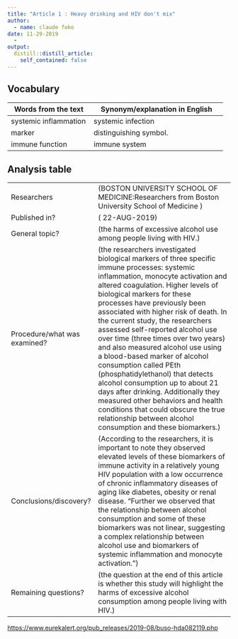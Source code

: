 ```yaml
---
title: "Article 1 : Heavy drinking and HIV don't mix"
author:
  - name: claude foko
date: 11-29-2019
  -
output:
  distill::distill_article:
    self_contained: false
---
```


## Vocabulary 

| Words from the text | Synonym/explanation in English |
| ------------------- | ------------------------------ |
| systemic inflammation  | systemic infection          |
| marker          | distinguishing symbol.        |
|  immune function                     |      immune system                          |

## Analysis table 

|                              |                                                                     |
| ---------------------------- | ------------------------------------------------------------------- |
| Researchers                  | (BOSTON UNIVERSITY SCHOOL OF MEDICINE:Researchers from Boston University School of Medicine )                        |
| Published in?                | ( 22-AUG-2019)                                                       |
| General topic?               |  (the harms of excessive alcohol use among people living with HIV.)                      |
| Procedure/what was examined? | (the researchers investigated biological markers of three specific immune processes: systemic inflammation, monocyte activation and altered coagulation. Higher levels of biological markers for these processes have previously been associated with higher risk of death. In the current study, the researchers assessed self-reported alcohol use over time (three times over two years) and also measured alcohol use using a blood-based marker of alcohol consumption called PEth (phosphatidylethanol) that detects alcohol consumption up to about 21 days after drinking. Additionally they measured other behaviors and health conditions that could obscure the true relationship between alcohol consumption and these biomarkers.) |
| Conclusions/discovery?       |  (According to the researchers, it is important to note they observed elevated levels of these biomarkers of immune activity in a relatively young HIV population with a low occurrence of chronic inflammatory diseases of aging like diabetes, obesity or renal disease. "Further we observed that the relationship between alcohol consumption and some of these biomarkers was not linear, suggesting a complex relationship between alcohol use and biomarkers of systemic inflammation and monocyte activation.")      |
| Remaining questions?         | (the question at the end of this article is whether this study will highlight the harms of excessive alcohol consumption among people living with HIV.) |


<https://www.eurekalert.org/pub_releases/2019-08/buso-hda082119.php>



